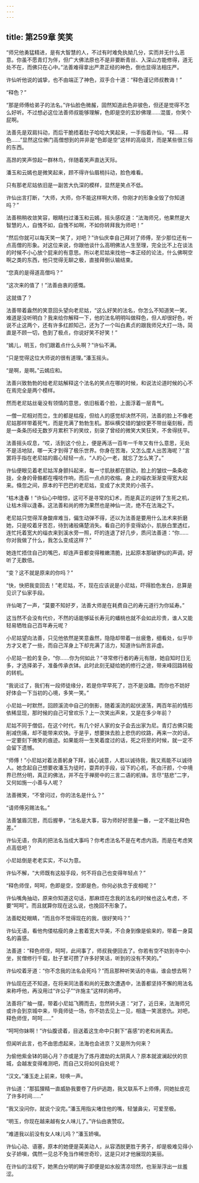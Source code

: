 ```yaml
---
---
---
```

title: 第259章 笑笑
---





“师兄他勇猛精进，是有大智慧的人，不过有时难免执拗几分，实而并无什么恶意。你虽不愿青灯为伴，但广大佛法原也不是非要断青丝、入深山方能修得，道无处不在，而佛只在心中。”法善难得拿出严肃正经的神色，倒也显得法相庄严。

许仙听他说的诚挚，也不由端正了神色，双手合十道：“释色谨记师叔教诲！”

“释色？”

“那是师傅给弟子的法名。”许仙脸色微赧，固然知道此色非彼色，但还是觉得不怎么好听。不过想必这位法善师叔能够理解，色即是空的玄妙佛理……混蛋，你笑个屁啊。

法善先是双肩抖动，而后干脆捂着肚子哈哈大笑起来，一手指着许仙，“释……释色……”显然这位佛门高僧想到的并非是“色即是空”这样的高级货，而是某些很三俗的东西。

高昂的笑声惊起一群林鸟，伴随着笑声直达天际。

潘玉和云嫣也是微笑起来，顾不得许仙眉梢抖动，脸色难看。

只有那老尼姑依旧是一副苦大仇深的模样，显然是笑点不低。

许仙出言打断，“大师，大师，你不能这样啊大师，你刚才的形象全毁了你知道吗？”

法善稍稍收敛笑容，眼睛扫过潘玉和云嫣，摇头感叹道：“法海师兄，他果然是大智慧的人，自愧不如，自愧不如啊，不如你转拜我为师吧！”

“然后你就可以每天笑一笑了，对吧？”许仙庆幸自己拜对了师傅，至少那位还有一点高僧的形象。对这位来说，你跟他谈什么高明佛法人生至理，完全比不上在谈法的时候不小心放个屁来的有意思。所以老尼姑来找他一本正经的论法，什么佛啊空啊之类的东西，他只觉得无聊之极，直接拜倒认输结束。

“您真的是得道高僧吗？”

“这次来的值了！”法善由衷的感慨。

这就值了？

法善带着盎然的笑意回头望向老尼姑，“这么好笑的法名，你怎么不知道笑一笑，难道是没听明白？我来给你解释一下，他的法名明明叫做释色，但人却很好色，听说不止这两个，还有许多红颜知己，还为了一个叫白素贞的跟我师兄大打一场，简直是不顾一切，色到了极点，你说好笑不好笑！”

“嫣儿，明玉，你们跟着点什么头啊？”许仙不满。

“只是觉得这位大师说的很有道理。”潘玉摇头。

“是啊，是啊。”云嫣应和。

法善兴致勃勃的给老尼姑解释这个法名的笑点在哪的时候，和说法论道时候的心不在焉完全是两个模样。

然而老尼姑丝毫没有领情的意思，依旧板着个脸，上面浮着一层青气。

一僧一尼相对而立，生的都是枯瘦，但给人的感觉却决然不同，法善的脸上不像老尼姑那样带着死气，而是充满了勃勃生机。那纵横交错的皱纹更不带丝毫刻板，而是一条条历经无数岁月累积下的笑纹，刻录了曾经的微笑大笑狂笑，不舍得抚平。

法善摇头叹息，“哎，活到这个份上，便是再活一百年一千年又有什么意思，无处不是活地狱，哪一天才到得了极乐世界。你身在苦海，又怎么度人出苦海呢？”言罢将手指在老尼姑的眉心轻轻一点，“人的心一老，就忘了怎么笑了。”

许仙便眼见着老尼姑浑身颤抖起来，每一寸肌肤都在颤动，脸上的皱纹一条条收拢，全身的骨骼都在嘎吱作响，而后一点点的收缩。身上的缁衣渐渐变得宽大起来。倏忽之间，原本的干巴巴的老尼姑，变成了水灵灵的小孩子。

“枯木逢春！”许仙心中暗惊，这可不是寻常的幻术，而是真正的逆转了生死之机，让枯木得以逢春。这法善和尚的修为果然也是神仙一流，绝不在法海之下。

老尼姑只觉得浑身酸痒难当，偏生动弹不得，还以为法善是要用什么法术来折磨她，只是咬着牙苦忍，待到诸般痛楚消失。看自己的手变得幼小，肌肤白里透红，连忙托着宽大的缁衣来到溪水旁一照，吓的连退了好几步，质问法善道：“你……你对我做了什么，我怎么变成这样？”

她连忙捂住自己的嘴巴，却连声音都变得稚嫩清脆，比起原本那破锣似的声调，好听了无数倍。

“变？这不就是原来的你吗？”

“快，快把我变回去！”老尼姑，不，现在应该说是小尼姑，吓得脸色发白，总算是见识了仙家手段。

许仙喝了一声，“莫要不知好歹，法善大师是在耗费自己的寿元道行为你延寿。”

这当然不会没有代价，不然的话能够延长寿元的蟠桃也就不会如此珍贵，谁人又能轻易牺牲自己百年寿元呢？

小尼姑望向法善，只见他依然是笑意盎然，隐隐却带着一丝疲惫，细看处，似乎毕方才又老了一些，而自己浑身上下却充满了活力，知道许仙所言非虚。

小尼姑一脸的复杂，“你……你为何如此？”寻常修行者的寿元有限，她自知时日无多，才选择弟子，准备传承衣钵。此时此刻无疑给她的修行之途，带来峰回路转般的转机。

“我说过了，我们有一段师徒缘分，若是你早早死了，岂不是没趣。而你也不妨好好体会一下当初的心境，多笑一笑。”

小尼姑一时默然，回顾溪流中自己的倒影，随着溪流的起伏波荡，两百年前的情形依稀显现，那时候的自己可曾欢乐？上一次笑出声来，又是在多少年前？

尼姑不同于僧侣，在这个时代，有几个好人家的女子会去出家为尼。青灯古佛只能削减伤痛，却不能带来欢快。于是乎，想要抹去脸上悲伤的纹路，再来一次的话，一定要刻下微笑的痕迹。如果能将一生笑着度过的话，死之将至的时候，就一定不会留下遗憾。

“师傅！”小尼姑对着法善躬身下拜，诚心诚意，人若以诚待我，我又焉能不以诚待人。她念起自己想要收潘玉为徒时，耍弄的手段，设下的心机，不由汗颜，个中境界已然分明，真正的佛法，并不在于禅房中的三言二语的机锋。言尽“慈悲”二字，又何如施一小善与人呢？

法善微笑，“不曾问过，你的法名是什么？”

“请师傅另赐法名。”

法善皱眉沉思，而后握拳，“法名是大事，容为师好好思量一番，一定不能比释色差。”

许仙无语，你真的把法名当成大事吗？你考虑法名不是在考虑内涵，而是在考虑笑点高低吧？

小尼姑倒是老老实实，不以为意。

许仙不解，“大师既有这般手段，何不将自己也变得年轻点？”

“释色师侄，呵呵，色即是空，空即是色，你何必执念于皮相呢？”

许仙嘴角抽动，原来你知道这句话，那麻烦在念我的法名的时候也这么考虑，不要“呵呵”。而且就算你现在这么说，也挽回不形象了。

法善眨眨眼睛，“而且你不觉得现在的我，很好笑吗？”

许仙无语，看他佝偻枯瘦的身上套着宽大华美，不合身到像是偷来的，带着一身莫名的喜感。

法善道：“释色师侄，呵呵，此间事了，师叔我便回去了。你若有空不妨到寺中小坐，贫僧修行千载，肚子里可攒了许多好笑话，听到的没有不笑的。”

许仙咬着牙道：“你不念我的法名会死吗？”而且那种听笑话的寺庙，谁会想去啊？

许仙现在还不知道，在将来同法善和尚的无数次遭遇中，法善都坚持不懈的用法名来称呼他，再没用过“许公子”“许施主”这样的称呼。

法善将广袖一摆，带着小尼姑飞腾而去，忽然转头道：“对了，近日来，法海师兄或许会到京城中来，毕竟师徒一场，你不妨去见上一见，相逢一笑泯恩仇。对吧，释色师侄，呵呵……”

“呵呵你妹啊！”许仙腹谤着，目送着这生命中只剩下“喜感”的老和尚离去。

但闻听此言，也不由思虑起来，法海也会进京？又是所为何来？

为偷他紫金钵的胡心月？亦或是为了炼丹渡劫的太阴真人？原本就波澜起伏的京城，会越发变得难测吧，而自己又将如何自处呢？

“汉文。”潘玉走上前来，轻唤一声。

许仙道：“那狐狸精一直威胁我要卷了丹炉逃跑，我又联系不上师傅，同她扯皮花了许多时间……”

“我又没问你，就说个没完。”潘玉用指尖堵住他的嘴，轻皱鼻尖，可爱至极。

“明玉，你现在越来越有女人味儿了。”许仙由衷赞叹。

“难道我以前没有女人味儿吗？”潘玉娇嗔。

许仙心动、语塞，原本的她便是英美动人，从容洒脱更胜于男子，却是极难见得小女子娇嗔，偶然一见总不免当作稀世奇珍，这是只对才他展现的美丽。

在许仙的注视下，她黑白分明的眸子即便是如水般清凉坦然，也渐渐浮出一丝羞涩。